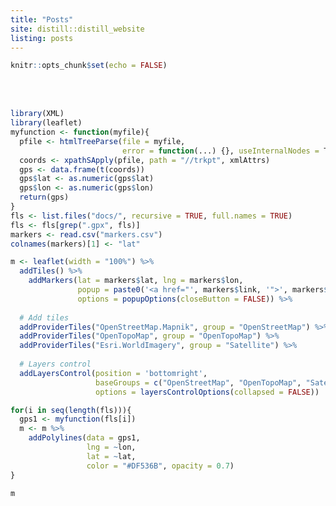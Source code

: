 ```yaml
---
title: "Posts"
site: distill::distill_website
listing: posts
---
```



```r
knitr::opts_chunk$set(echo = FALSE)
```

<br> </br>

```r
library(XML)
library(leaflet)
myfunction <- function(myfile){
  pfile <- htmlTreeParse(file = myfile, 
                         error = function(...) {}, useInternalNodes = T)
  coords <- xpathSApply(pfile, path = "//trkpt", xmlAttrs)
  gps <- data.frame(t(coords))
  gps$lat <- as.numeric(gps$lat)
  gps$lon <- as.numeric(gps$lon)
  return(gps)
}
fls <- list.files("docs/", recursive = TRUE, full.names = TRUE)
fls <- fls[grep(".gpx", fls)]
markers <- read.csv("markers.csv")
colnames(markers)[1] <- "lat"

m <- leaflet(width = "100%") %>% 
  addTiles() %>%
    addMarkers(lat = markers$lat, lng = markers$lon, 
               popup = paste0('<a href="', markers$link, '">', markers$title, '</a>'),
               options = popupOptions(closeButton = FALSE)) %>%
  
  # Add tiles
  addProviderTiles("OpenStreetMap.Mapnik", group = "OpenStreetMap") %>%
  addProviderTiles("OpenTopoMap", group = "OpenTopoMap") %>%
  addProviderTiles("Esri.WorldImagery", group = "Satellite") %>%
  
  # Layers control
  addLayersControl(position = 'bottomright',
                   baseGroups = c("OpenStreetMap", "OpenTopoMap", "Satellite"),
                   options = layersControlOptions(collapsed = FALSE)) 

for(i in seq(length(fls))){
  gps1 <- myfunction(fls[i])
  m <- m %>% 
    addPolylines(data = gps1, 
                 lng = ~lon, 
                 lat = ~lat,
                 color = "#DF536B", opacity = 0.7)
}

m
```
